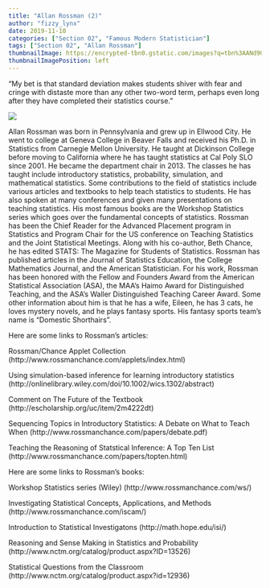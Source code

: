 ```yaml
---
title: "Allan Rossman (2)"
author: "fizzy_lynx"
date: 2019-11-10
categories: ["Section 02", "Famous Modern Statistician"]
tags: ["Section 02", "Allan Rossman"]
thumbnailImage: https://encrypted-tbn0.gstatic.com/images?q=tbn%3AANd9GcQYIc7dZXVfzzIJVV_8SkStREpqpLE4HKKuBA4BZvhIJD1NgcyB
thumbnailImagePosition: left
---
```


“My bet is that standard deviation makes students shiver with fear and cringe with distaste more than any other two-word term, perhaps even long after they have completed their statistics course.”

![](https://encrypted-tbn0.gstatic.com/images?q=tbn%3AANd9GcQYIc7dZXVfzzIJVV_8SkStREpqpLE4HKKuBA4BZvhIJD1NgcyB)

Allan Rossman was born in Pennsylvania and grew up in Ellwood City. He went to college at Geneva College in Beaver Falls and received his Ph.D. in Statistics from Carnegie Mellon University. He taught at Dickinson College before moving to California where he has taught statistics at Cal Poly SLO since 2001. He became the department chair in 2013. The classes he has taught include introductory statistics, probability, simulation, and mathematical statistics. Some contributions to the field of statistics include various articles and textbooks to help teach statistics to students. He has also spoken at many conferences and given many presentations on teaching statistics. His most famous books are the Workshop Statistics series which goes over the fundamental concepts of statistics. Rossman has been the Chief Reader for the Advanced Placement program in Statistics and Program Chair for the US conference on Teaching Statistics and the Joint Statistical Meetings. Along with his co-author, Beth Chance, he has edited STATS: The Magazine for Students of Statistics. Rossman has published articles in the Journal of Statistics Education, the College Mathematics Journal, and the American Statistician. For his work, Rossman has been honored with the Fellow and Founders Award from the American Statistical Association (ASA), the MAA’s Haimo Award for Distinguished Teaching, and the ASA’s Waller Distinguished Teaching Career Award. Some other information about him is that he has a wife, Eileen, he has 3 cats, he loves mystery novels, and he plays fantasy sports. His fantasy sports team’s name is “Domestic Shorthairs”. 


Here are some links to Rossman’s articles:

Rossman/Chance Applet Collection (http://www.rossmanchance.com/applets/index.html)

Using simulation-based inference for learning introductory statistics (http://onlinelibrary.wiley.com/doi/10.1002/wics.1302/abstract)

Comment on The Future of the Textbook (http://escholarship.org/uc/item/2m4222dt)

Sequencing Topics in Introductory Statistics: A Debate on What to Teach When (http://www.rossmanchance.com/papers/debate.pdf)

Teaching the Reasoning of Statstical Inference: A Top Ten List (http://www.rossmanchance.com/papers/topten.html)


Here are some links to Rossman’s books:

Workshop Statistics series (Wiley) (http://www.rossmanchance.com/ws/)

Investigating Statistical Concepts, Applications, and Methods (http://www.rossmanchance.com/iscam/)

Introduction to Statistical Investigatons (http://math.hope.edu/isi/)

Reasoning and Sense Making in Statistics and Probability 
(http://www.nctm.org/catalog/product.aspx?ID=13526)

Statistical Questions from the Classroom (http://www.nctm.org/catalog/product.aspx?id=12936)